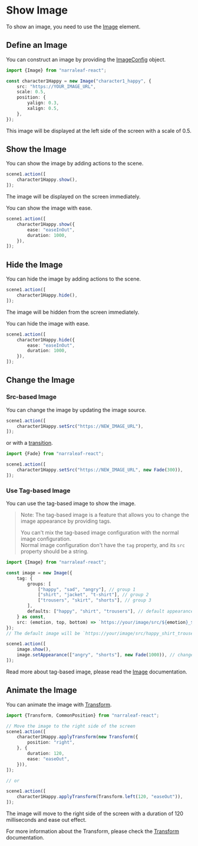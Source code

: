 # Show Image

To show an image, you need to use the [Image](../core/elements/image) element.

## Define an Image

You can construct an image by providing the [ImageConfig](../core/types/ImageConfig) object.

```typescript
import {Image} from "narraleaf-react";
```

```typescript
const character1Happy = new Image("character1_happy", {
    src: "https://YOUR_IMAGE_URL",
    scale: 0.5,
    position: {
        yalign: 0.3,
        xalign: 0.5,
    },
});
```

This image will be displayed at the left side of the screen with a scale of 0.5.

## Show the Image

You can show the image by adding actions to the scene.

```typescript
scene1.action([
    character1Happy.show(),
]);
```

The image will be displayed on the screen immediately.

You can show the image with ease. 

```typescript
scene1.action([
    character1Happy.show({
        ease: "easeInOut",
        duration: 1000,
    }),
]);
```

## Hide the Image

You can hide the image by adding actions to the scene.

```typescript
scene1.action([
    character1Happy.hide(),
]);
```

The image will be hidden from the screen immediately.

You can hide the image with ease. 

```typescript
scene1.action([
    character1Happy.hide({
        ease: "easeInOut",
        duration: 1000,
    }),
]);
```

## Change the Image

### Src-based Image

You can change the image by updating the image source.

```typescript
scene1.action([
    character1Happy.setSrc("https://NEW_IMAGE_URL"),
]);
```

or with a [transition](../core/animation/transition).

```typescript
import {Fade} from "narraleaf-react";
```

```typescript
scene1.action([
    character1Happy.setSrc("https://NEW_IMAGE_URL", new Fade(300)),
]);
```

### Use Tag-based Image

You can use the tag-based image to show the image.

> Note: The tag-based image is a feature that allows you to change the image appearance by providing tags.
>
> You can't mix the tag-based image configuration with the normal image configuration.  
> Normal image configuration don't have the `tag` property, and its `src` property should be a string.

```typescript
import {Image} from "narraleaf-react";
```

```typescript
const image = new Image({
    tag: {
        groups: [
            ["happy", "sad", "angry"], // group 1
            ["shirt", "jacket", "t-shirt"], // group 2
            ["trousers", "skirt", "shorts"], // group 3
        ],
        defaults: ["happy", "shirt", "trousers"], // default appearance
    } as const,
    src: (emotion, top, bottom) => `https://your/image/src/${emotion}_${top}_${bottom}.png`, // image source
});
// The default image will be `https://your/image/src/happy_shirt_trousers.png`

scene1.action([
    image.show(),
    image.setAppearance(["angry", "shorts"], new Fade(1000)), // change the image to `https://your/image/src/angry_shirt_shorts.png`
]);
```

Read more about tag-based image, please read the [Image](../core/elements/image) documentation.

## Animate the Image

You can animate the image with [Transform](../core/animation/transform).

```typescript
import {Transform, CommonPosition} from "narraleaf-react";
```

```typescript
// Move the image to the right side of the screen
scene1.action([
    character1Happy.applyTransform(new Transform({
        position: "right",
    }, {
        duration: 120,
        ease: "easeOut",
    })),
]);

// or

scene1.action([
    character1Happy.applyTransform(Transform.left(120, "easeOut")),
]);
```

The image will move to the right side of the screen with a duration of 120 milliseconds and ease out effect.

For more information about the Transform, please check the [Transform](../core/animation/transform) documentation.
